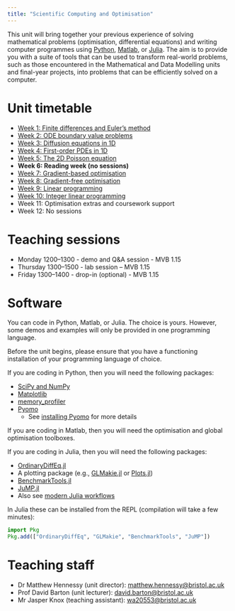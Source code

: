 ```yaml
---
title: "Scientific Computing and Optimisation"
---
```


This unit will bring together your previous experience of solving mathematical problems (optimisation, differential equations) and writing computer programmes using [Python](https://www.python.org/), [Matlab](https://uk.mathworks.com/products/matlab.html), or [Julia](https://julialang.org/). The aim is to provide you with a suite of tools that can be used to transform real-world problems, such as those encountered in the Mathematical and Data Modelling units and final-year projects, into problems that can be efficiently solved on a computer.

# Unit timetable 

* [Week 1: Finite differences and Euler's method](scicomp/week1.qmd)
* [Week 2: ODE boundary value problems](scicomp/week2.qmd)
* [Week 3: Diffusion equations in 1D](scicomp/week3.qmd)
* [Week 4: First-order PDEs in 1D](scicomp/week4.qmd)
* [Week 5: The 2D Poisson equation](scicomp/week5.qmd)
* **Week 6: Reading week (no sessions)**
* [Week 7: Gradient-based optimisation](optim/week7.qmd)
* [Week 8: Gradient-free optimisation](optim/week8.qmd)
* [Week 9: Linear programming](optim/week9.qmd)
* [Week 10: Integer linear programming](optim/week10.qmd)
* Week 11: Optimisation extras and coursework support
* Week 12: No sessions

# Teaching sessions

* Monday 1200--1300 - demo and Q&A session - MVB 1.15
* Thursday 1300--1500 - lab session -- MVB 1.15
* Friday 1300--1400 - drop-in (optional) - MVB 1.15


# Software

You can code in Python, Matlab, or Julia.  The choice is yours.  However, some demos and examples will only be provided in one programming language.

Before the unit begins, please ensure that you have a functioning installation of your programming language of choice.  

If you are coding in Python, then you will need the following packages:

* [SciPy and NumPy](https://scipy.org/)
* [Matplotlib](https://matplotlib.org/)
* [memory_profiler](https://pypi.org/project/memory-profiler/)
* [Pyomo](http://www.pyomo.org/)
  * See [installing Pyomo](optim/installing-pyomo.qmd) for more details

If you are coding in Matlab, then you will need the optimisation and global optimisation toolboxes.

If you are coding in Julia, then you will need the following packages:

* [OrdinaryDiffEq.jl](https://docs.sciml.ai/OrdinaryDiffEq/stable/)
* A plotting package (e.g., [GLMakie.jl](https://docs.makie.org/) or [Plots.jl](https://docs.juliaplots.org/stable/))
* [BenchmarkTools.jl](https://juliaci.github.io/BenchmarkTools.jl/stable/)
* [JuMP.jl](https://jump.dev/JuMP.jl/stable/)
* Also see [modern Julia workflows](https://modernjuliaworkflows.org/)

In Julia these can be installed from the REPL (compilation will take a few minutes):

```julia
import Pkg
Pkg.add(["OrdinaryDiffEq", "GLMakie", "BenchmarkTools", "JuMP"])
```

# Teaching staff

* Dr Matthew Hennessy (unit director): [matthew.hennessy@bristol.ac.uk](mailto:matthew.hennessy@bristol.ac.uk)
* Prof David Barton (unit lecturer): [david.barton@bristol.ac.uk](mailto:david.barton@bristol.ac.uk)
* Mr Jasper Knox (teaching assistant): [wa20553@bristol.ac.uk](mailto:wa20553@bristol.ac.uk@bristol.ac.uk)
